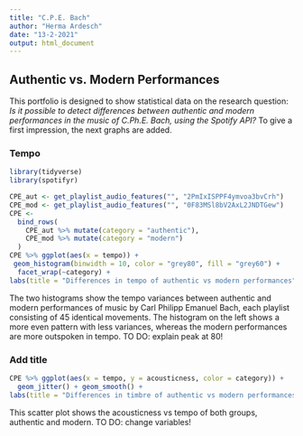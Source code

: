 ```yaml
---
title: "C.P.E. Bach"
author: "Herma Ardesch"
date: "13-2-2021"
output: html_document
---
```


## Authentic vs. Modern Performances

This portfolio is designed to show statistical data on the research question: *Is it possible to detect differences between authentic and modern performances in the music of C.Ph.E. Bach, using the Spotify API?* To give a first impression, the next graphs are added.

### Tempo

```r

library(tidyverse)
library(spotifyr)

CPE_aut <- get_playlist_audio_features("", "2PmIxISPPF4ymvoa3bvCrh")
CPE_mod <- get_playlist_audio_features("", "0F83MSl8bV2AxL2JNDTGew")
CPE <-
  bind_rows(
    CPE_aut %>% mutate(category = "authentic"),
    CPE_mod %>% mutate(category = "modern")
  )
CPE %>% ggplot(aes(x = tempo)) + 
 geom_histogram(binwidth = 10, color = "grey80", fill = "grey60") +
  facet_wrap(~category) +
labs(title = "Differences in tempo of authentic vs modern performances", caption = "Source: Spotify API")


```



The two histograms show the tempo variances between authentic and modern performances of music by Carl Philipp Emanuel Bach, each playlist consisting of 45 identical movements. The histogram on the left shows a more even pattern with less variances, whereas the modern performances are more outspoken in tempo. TO DO: explain peak at 80!

### Add title

```r

CPE %>% ggplot(aes(x = tempo, y = acousticness, color = category)) +
  geom_jitter() + geom_smooth() +
labs(title = "Differences in timbre of authentic vs modern performances", caption = "Source: Spotify API")

```


This scatter plot shows the acousticness vs tempo of both groups, authentic and modern. TO DO: change variables!
